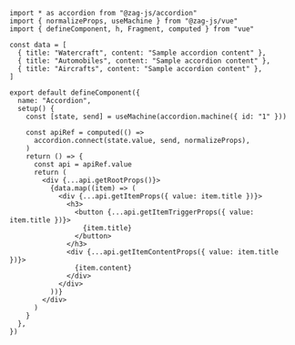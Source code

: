 ```tsx
import * as accordion from "@zag-js/accordion"
import { normalizeProps, useMachine } from "@zag-js/vue"
import { defineComponent, h, Fragment, computed } from "vue"

const data = [
  { title: "Watercraft", content: "Sample accordion content" },
  { title: "Automobiles", content: "Sample accordion content" },
  { title: "Aircrafts", content: "Sample accordion content" },
]

export default defineComponent({
  name: "Accordion",
  setup() {
    const [state, send] = useMachine(accordion.machine({ id: "1" }))

    const apiRef = computed(() =>
      accordion.connect(state.value, send, normalizeProps),
    )
    return () => {
      const api = apiRef.value
      return (
        <div {...api.getRootProps()}>
          {data.map((item) => (
            <div {...api.getItemProps({ value: item.title })}>
              <h3>
                <button {...api.getItemTriggerProps({ value: item.title })}>
                  {item.title}
                </button>
              </h3>
              <div {...api.getItemContentProps({ value: item.title })}>
                {item.content}
              </div>
            </div>
          ))}
        </div>
      )
    }
  },
})
```
